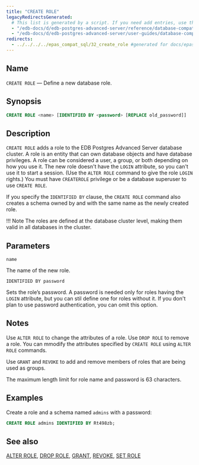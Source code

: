 ```yaml
---
title: "CREATE ROLE"
legacyRedirectsGenerated:
  # This list is generated by a script. If you need add entries, use the `legacyRedirects` key.
  - "/edb-docs/d/edb-postgres-advanced-server/reference/database-compatibility-for-oracle-developers-reference-guide/9.6/Database_Compatibility_for_Oracle_Developers_Reference_Guide.1.046.html"
  - "/edb-docs/d/edb-postgres-advanced-server/user-guides/database-compatibility-for-oracle-developers-guide/9.5/Database_Compatibility_for_Oracle_Developers_Guide.1.074.html"
redirects:
  - ../../../../epas_compat_sql/32_create_role #generated for docs/epas/reorg-role-use-case-mode
---
```


<div id="create_role" class="registered_link"></div>

## Name

`CREATE ROLE` &mdash; Define a new database role.

## Synopsis

```sql
CREATE ROLE <name> [IDENTIFIED BY <password> [REPLACE old_password]]
```

## Description

`CREATE ROLE` adds a role to the EDB Postgres Advanced Server database cluster. A role is an entity that can own database objects and have database privileges. A role can be considered a user, a group, or both depending on how you use it. The new role doesn't have the `LOGIN` attribute, so you can't use it to start a session. (Use the `ALTER ROLE` command to give the role `LOGIN` rights.) You must have `CREATEROLE` privilege or be a database superuser to use `CREATE ROLE`.

If you specify the `IDENTIFIED BY` clause, the `CREATE ROLE` command also creates a schema owned by and with the same name as the newly created role.

!!! Note
    The roles are defined at the database cluster level, making them valid in all databases in the cluster.

## Parameters

`name`

 The name of the new role.

`IDENTIFIED BY password`

 Sets the role’s password. A password is needed only for roles having the `LOGIN` attribute, but you can stil define one for roles without it. If you don't plan to use password authentication, you can omit this option.

## Notes

Use `ALTER ROLE` to change the attributes of a role. Use `DROP ROLE` to remove a role. You can mmodify the attributes specified by `CREATE ROLE` using `ALTER ROLE` commands.

Use `GRANT` and `REVOKE` to add and remove members of roles that are being used as groups.

The maximum length limit for role name and password is 63 characters.

## Examples

Create a role and a schema named `admins` with a password:

```sql
CREATE ROLE admins IDENTIFIED BY Rt498zb;
```

## See also

[ALTER ROLE](08_alter_role_identified_by/#alter_role_identified_by), [DROP ROLE](55_drop_role/#drop_role), [GRANT](64_grant/#grant), [REVOKE](67_revoke/#revoke), [SET ROLE](73_set_role/#set_role)
